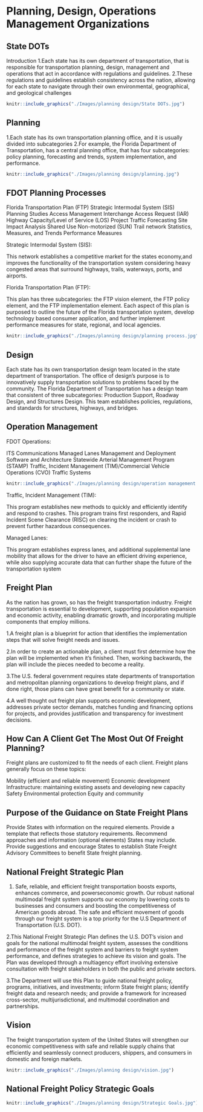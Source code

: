# Planning, Design, Operations Management Organizations {#planning}
## State DOTs {#planning-DOT}
Introduction
1.Each state has its own department of transportation, that is responsible for transportation planning, design, management and operations that act in accordance with regulations and guidelines.
2.These regulations and guidelines establish consistency across the nation, allowing for each state to navigate through their own environmental, geographical, and geological challenges

```r
knitr::include_graphics("./Images/planning design/State DOTs.jpg")
```

## Planning {#planning-plan}
1.Each state has its own transportation planning office, and it is usually divided into subcategories
2.For example, the Florida Department of Transportation, has a central planning office, that has four subcategories: policy planning, forecasting and trends, system implementation, and performance. 

```r
knitr::include_graphics("./Images/planning design/planning.jpg")
```
## FDOT Planning Processes {#planning-process}

Florida Transportation Plan (FTP)
Strategic Intermodal System (SIS)
Planning Studies 
Access Management
Interchange Access Request (IAR)
Highway Capacity/Level of Service (LOS)
Project Traffic Forecasting
Site Impact Analysis
Shared Use Non-motorized (SUN) Trail network
Statistics, Measures, and Trends
Performance Measures

Strategic Intermodal System (SIS):

This network establishes a competitive market for the states economy,and improves the functionality of the transportation system considering heavy congested areas that surround highways, trails, waterways, ports, and airports.

Florida Transportation Plan (FTP):

This plan has three subcategories: the FTP vision element, the FTP policy element, and the FTP implementation element. Each aspect of this plan is purposed to outline the future of the Florida transportation system, develop technology based consumer application, and further implement performance measures for state, regional, and local agencies.

```r
knitr::include_graphics("./Images/planning design/planning process.jpg")
```

## Design {#planning-design}

Each state has its own transportation design team located in the state department of transportation.
The office of design’s purpose is to innovatively supply transportation solutions to problems faced by the community. 
The Florida Department of Transportation has a design team that consistent of three subcategories: Production Support, Roadway Design, and Structures Design.
This team establishes policies, regulations, and standards for structures, highways, and bridges. 

## Operation Management {#planning-operation}
 
FDOT Operations:

ITS Communications
Managed Lanes
Management and Deployment 
Software and Architecture
Statewide Arterial Management Program (STAMP)
Traffic, Incident Management (TIM)/Commercial Vehicle Operations (CVO)
Traffic Systems

```r
knitr::include_graphics("./Images/planning design/operation management.jpg")
```
Traffic, Incident Management (TIM):

This program establishes new methods to quickly and efficiently identify and respond to crashes. This program trains first responders, and Rapid Incident Scene Clearance (RISC) on clearing the incident or crash to prevent further hazardous consequences.

Managed Lanes:

This program establishes express lanes, and additional supplemental lane mobility that allows for the driver to have an efficient driving experience, while also supplying accurate data that can further shape the future of the transportation system

## Freight Plan {#planning-freight}

As the nation has grown, so has the freight transportation industry. Freight transportation is essential to development, supporting population expansion and economic activity, enabling dramatic growth, and incorporating multiple components that employ millions.


1.A freight plan is a blueprint for action that identifies the implementation steps that will solve freight needs and issues. 

2.In order to create an actionable plan, a client must first determine how the plan will be implemented when it’s finished. Then, working backwards, the plan will include the pieces needed to become a reality.

3.The U.S. federal government requires state departments of transportation and metropolitan planning organizations to develop freight plans, and if done right, those plans can have great benefit for a community or state. 

4.A well thought out freight plan supports economic development, addresses private sector demands, matches funding and financing options for projects, and provides justification and transparency for investment decisions.

## How Can A Client Get The Most Out Of Freight Planning? {#planning-freightplanning}

Freight plans are customized to fit the needs of each client. 
Freight plans generally focus on these topics:

Mobility (efficient and reliable movement)
Economic development
Infrastructure: maintaining existing assets and developing new capacity
Safety
Environmental protection
Equity and community

## Purpose of the Guidance on State Freight Plans {#planning-guidance}

Provide States with information on the required elements.
Provide a template that reflects those statutory requirements.
Recommend approaches and information (optional elements) States may include.
Provide suggestions and encourage States to establish
State Freight Advisory Committees to benefit State freight planning. 

## National Freight Strategic Plan {#planning-strategicplan}

1. Safe, reliable, and efficient freight transportation boosts exports, enhances commerce, and powerseconomic growth. Our robust national multimodal freight system supports our economy by lowering costs to businesses and consumers and boosting the competitiveness of American goods abroad. The safe and efficient movement of goods through our freight system is a top priority for the U.S Department of Transportation (U.S. DOT).

2.This National Freight Strategic Plan defines the U.S. DOT’s vision and goals for the national multimodal freight system, assesses the conditions and performance of the freight system and barriers to freight system performance, and defines strategies to achieve its vision and goals. The Plan was developed through a multiagency effort involving extensive consultation with freight stakeholders in both the public and private sectors.

3.The Department will use this Plan to guide national freight policy, programs, initiatives, and investments; inform State freight plans; identify freight data and research needs; and provide a framework for increased cross-sector, multijurisdictional, and multimodal coordination and partnerships. 

## Vision {#planning-vision}

The freight transportation system of the United States will strengthen our economic competitiveness with safe and reliable supply chains that efficiently and seamlessly connect producers, shippers, and consumers in domestic and foreign markets.

```r
knitr::include_graphics("./Images/planning design/vision.jpg")
```
## National Freight Policy Strategic Goals {#planning-policy}


```r
knitr::include_graphics("./Images/planning design/Strategic Goals.jpg")
```

